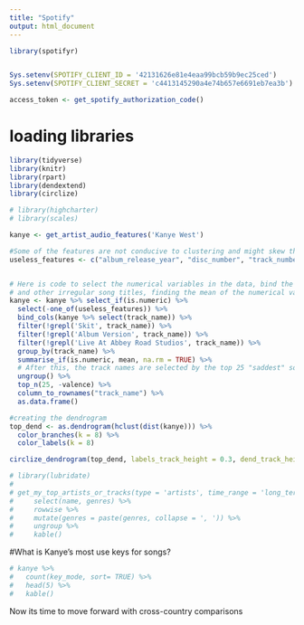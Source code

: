 ```yaml
---
title: "Spotify"
output: html_document
---
```


```r
library(spotifyr)


Sys.setenv(SPOTIFY_CLIENT_ID = '42131626e81e4eaa99bcb59b9ec25ced')
Sys.setenv(SPOTIFY_CLIENT_SECRET = 'c4413145290a4e74b657e6691eb7ea3b')

access_token <- get_spotify_authorization_code()
```
# loading libraries
```r
library(tidyverse)
library(knitr)
library(rpart)
library(dendextend)
library(circlize)

# library(highcharter)
# library(scales)
```

```r
kanye <- get_artist_audio_features('Kanye West')
```


```r
#Some of the features are not conducive to clustering and might skew the model. 
useless_features <- c("album_release_year", "disc_number", "track_number", "time_signature")


# Here is code to select the numerical variables in the data, bind the columns with names together, filter out skits,
# and other irregular song titles, finding the mean of the numerical values. 
kanye <- kanye %>% select_if(is.numeric) %>%
  select(-one_of(useless_features)) %>% 
  bind_cols(kanye %>% select(track_name)) %>% 
  filter(!grepl('Skit', track_name)) %>% 
  filter(!grepl('Album Version', track_name)) %>% 
  filter(!grepl('Live At Abbey Road Studios', track_name)) %>% 
  group_by(track_name) %>% 
  summarise_if(is.numeric, mean, na.rm = TRUE) %>% 
  # After this, the track names are selected by the top 25 "saddest" songs (using the spotify data's Valence measure).
  ungroup() %>% 
  top_n(25, -valence) %>% 
  column_to_rownames("track_name") %>% 
  as.data.frame()


```


```r
#creating the dendrogram
top_dend <- as.dendrogram(hclust(dist(kanye))) %>% 
  color_branches(k = 8) %>% 
  color_labels(k = 8)
```

```r
circlize_dendrogram(top_dend, labels_track_height = 0.3, dend_track_height = 0.3)
```



```r
# library(lubridate)
# 
# get_my_top_artists_or_tracks(type = 'artists', time_range = 'long_term', limit = 5) %>% 
#     select(name, genres) %>% 
#     rowwise %>% 
#     mutate(genres = paste(genres, collapse = ', ')) %>% 
#     ungroup %>% 
#     kable()
```




#What is Kanye's most use keys for songs?
```r
# kanye %>% 
#   count(key_mode, sort= TRUE) %>% 
#   head(5) %>% 
#   kable()
```


Now its time to move forward with cross-country comparisons
```r

```















